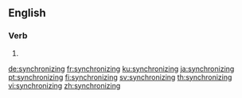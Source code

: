 ==English==

===Verb===
{{head|en|present participle}}

# {{present participle of|synchronize|lang=en|nocat=1}}

[[de:synchronizing]]
[[fr:synchronizing]]
[[ku:synchronizing]]
[[ja:synchronizing]]
[[pt:synchronizing]]
[[fi:synchronizing]]
[[sv:synchronizing]]
[[th:synchronizing]]
[[vi:synchronizing]]
[[zh:synchronizing]]